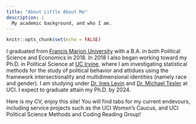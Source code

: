 ```yaml
---
title: "About Little About Me"
description: |
  My academic background, and who I am.
---
```


```r
knitr::opts_chunk$set(echo = FALSE)
```

I graduated from [Francis Marion University](https://www.fmarion.edu/) with a B.A. in both Political Science and Economics in 2018. In 2018 I also began working toward my Ph.D. in Political Science at [UC Irvine](https://www.polisci.uci.edu/), where I am investigating statistical methods for the study of political behavior and attidues using the framework intersectionality and multidimensional identities (namely race and gender). I am studying under [Dr. Ines Levin](https://sites.uci.edu/ilevin/) and [Dr. Michael Tesler](http://faculty.sites.uci.edu/mtesler/files/2018/02/cv_218.pdf) at UCI. I expect to graduate attain my Ph.D. by 2024.

Here is my CV, enjoy this site! You will find tabs for my current endevours, including service projects such as the UCI Womxn's Caucus, and UCI Political Science Methods and Coding Reading Group!

